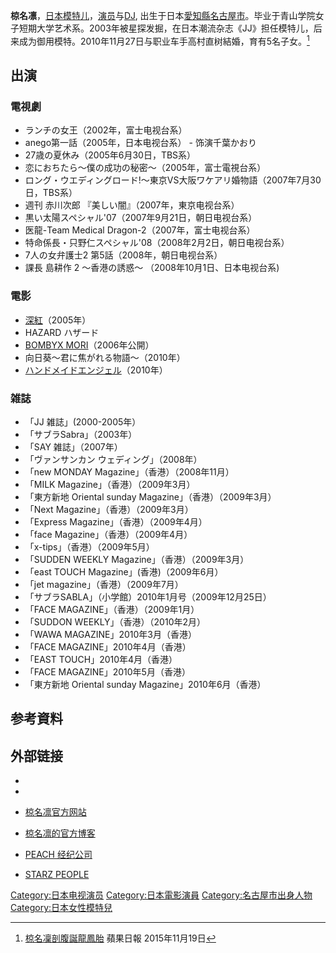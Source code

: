 {{blpsources|time=2019-09-29}}
{{藝人
| 姓名 = 椋名凛 
| 類型 = 女演员
| 圖片 = 
| 圖片尺寸 = 
| 圖片簡介 = 
| 原名 = 小椋美智 
| 外文名 = 
| 外文 = 
| 羅馬拼音 = 
| 英文名 = Rin Kurana 
| 綽號 = 原田志乃，りんりん，凛凛
| 國籍 = {{JPN}}
| 民族 = [[大和民族|大和民族]]
| 籍貫 = {{JPN}}[[愛知縣|愛知縣]][[名古屋市|名古屋市]]
| 出生日期 = {{birth_date_and _age|1979|5|19}}
| 出生地點 = {{JPN}}[[愛知縣|愛知縣]][[名古屋市|名古屋市]]  
| 逝世日期 =  
| 逝世地點 = 
| 職業 = [[演员|演员]]
| 語言 = [[日语|日语]]、[[英語|英語]]
| 母校 = 名古屋大学教育学部附属中学校/高等学校；青山学院女子短期大学艺术学科
| 宗教信仰 = 
| 配偶 = [[高村直樹|高村直樹]]
| 出身地 = 
| 活躍年代 = 2003年至今
| 經紀公司 = ピーチ芸能事務所
| 網站 = [http://www.peach-inc.net/ 官方网站]
| 獎項 = 
| IMDb = 
}}
{{Japanese|japanese=椋名凛 |kana=くらな りん|romaji=Kurana Rin}}

'''椋名凛 '''{{BD|1979年|5月19日|catIdx=kurana rin}}，[[日本|日本]][[模特儿|模特儿]]，[[演员|演员]]与[[DJ|DJ]], 出生于日本[[愛知縣|愛知縣]][[名古屋市|名古屋市]]。毕业于青山学院女子短期大学艺术系。2003年被星探发掘，在日本潮流杂志《JJ》担任模特儿，后来成为御用模特。2010年11月27日与职业车手高村直树結婚，育有5名子女。<ref>[http://hk.apple.nextmedia.com/entertainment/art/20151119/19378336 椋名凜剖腹誕龍鳳胎] {{Wayback|url=http://hk.apple.nextmedia.com/entertainment/art/20151119/19378336 |date=20161126002217 }} 蘋果日報 2015年11月19日</ref>

== 出演 ==
=== 電視劇 ===
* ランチの女王（2002年，富士电视台系） 
* anego第一話（2005年，日本电视台系） - 饰演千葉かおり
* 27歳の夏休み（2005年6月30日，TBS系）
* 恋におちたら〜僕の成功の秘密〜（2005年，富士電視台系）
* ロング・ウエディングロード!〜東京VS大阪ワケアリ婚物語（2007年7月30日，TBS系）
* 週刊 赤川次郎 『美しい闇』（2007年，東京电视台系）
* 黒い太陽スペシャル'07（2007年9月21日，朝日电视台系）
* 医龍-Team Medical Dragon-2（2007年，富士电视台系）
* 特命係長・只野仁スペシャル'08（2008年2月2日，朝日电视台系）
* 7人の女弁護士2 第5話（2008年，朝日电视台系）
* 課長 島耕作 2 ～香港の誘惑～ （2008年10月1日、日本电视台系)

=== 電影 ===
*[[深紅_(小説)|深紅]]（2005年）
*HAZARD ハザード
*[[BOMBYX_MORI|BOMBYX MORI]]（2006年公開）
*向日葵〜君に焦がれる物語〜（2010年）
* [[ハンドメイドエンジェル|ハンドメイドエンジェル]]（2010年）

=== 雑誌 ===
*「JJ 雑誌」(2000-2005年）
*「サブラSabra」（2003年）
*「SAY 雑誌」（2007年）
*「ヴァンサンカン ウェディング」（2008年）
*「new MONDAY Magazine」（香港）（2008年11月）
*「MILK Magazine」（香港）（2009年3月）
*「東方新地 Oriental sunday Magazine」（香港）（2009年3月）
*「Next Magazine」（香港）（2009年3月）
*「Express Magazine」（香港）（2009年4月）
*「face Magazine」（香港）（2009年4月）
*「x-tips」（香港）（2009年5月）
*「SUDDEN WEEKLY Magazine」（香港）（2009年3月）
*「east TOUCH Magazine」(香港)（2009年6月）
*「jet magazine」（香港）（2009年7月）
*「サブラSABLA」（小学館）2010年1月号（2009年12月25日）
* 「FACE MAGAZINE」（香港）（2009年1月）
* 「SUDDON WEEKLY」（香港）（2010年2月）
*「WAWA MAGAZINE」2010年3月（香港）
*「FACE MAGAZINE」2010年4月（香港）
*「EAST TOUCH」2010年4月（香港）
*「FACE MAGAZINE」2010年5月（香港）
*「東方新地 Oriental sunday Magazine」2010年6月（香港）

== 参考資料 ==
{{reflist}}

== 外部链接 ==
* {{ja icon}}{{facebook|87659449788}}
* {{ja icon}}{{instagram|rin_takamura}}
* {{ja icon}}[https://web.archive.org/web/20050208050203/http://www.rin-k.com/ 椋名凛官方网站]
* {{ja icon}}[http://ameblo.jp/kurana-rin/ 椋名凛的官方博客] {{Wayback|url=http://ameblo.jp/kurana-rin/ |date=20121120043936 }}
* {{ja icon}}[https://web.archive.org/web/20111114112458/http://www.peach-inc.net/ PEACH 经纪公司]
* {{ja icon}}[http://www.starzpeople.com/ STARZ PEOPLE ] {{Wayback|url=http://www.starzpeople.com/ |date=20110714031812 }}

{{DEFAULTSORT:Kurana Rin}}
[[Category:日本电视演员|Category:日本电视演员]]
[[Category:日本電影演員|Category:日本電影演員]]
[[Category:名古屋市出身人物|Category:名古屋市出身人物]]
[[Category:日本女性模特兒|Category:日本女性模特兒]]